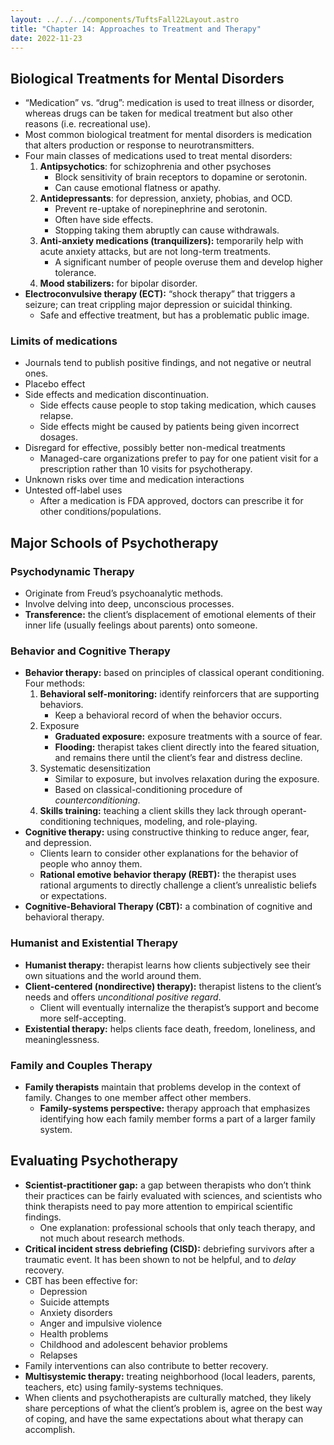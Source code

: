 ```yaml
---
layout: ../../../components/TuftsFall22Layout.astro
title: "Chapter 14: Approaches to Treatment and Therapy"
date: 2022-11-23
---
```


## Biological Treatments for Mental Disorders

- “Medication” vs. “drug”: medication is used to treat illness or disorder, whereas drugs can be taken for medical treatment but also other reasons (i.e. recreational use). 
- Most common biological treatment for mental disorders is medication that alters production or response to neurotransmitters. 
- Four main classes of medications used to treat mental disorders:
	1. **Antipsychotics**: for schizophrenia and other psychoses
		- Block sensitivity of brain receptors to dopamine or serotonin. 
		- Can cause emotional flatness or apathy. 
	2. **Antidepressants**: for depression, anxiety, phobias, and OCD. 
		- Prevent re-uptake of norepinephrine and serotonin. 
		- Often have side effects. 
		- Stopping taking them abruptly can cause withdrawals. 
	3. **Anti-anxiety medications (tranquilizers):** temporarily help with acute anxiety attacks, but are not long-term treatments. 
		- A significant number of people overuse them and develop higher tolerance. 
	4. **Mood stabilizers:** for bipolar disorder. 
- **Electroconvulsive therapy (ECT):** “shock therapy” that triggers a seizure; can treat crippling major depression or suicidal thinking. 
	- Safe and effective treatment, but has a problematic public image. 


### Limits of medications
- Journals tend to publish positive findings, and not negative or neutral ones. 
- Placebo effect
- Side effects and medication discontinuation. 
	- Side effects cause people to stop taking medication, which causes relapse. 
	- Side effects might be caused by patients being given incorrect dosages. 
- Disregard for effective, possibly better non-medical treatments
	- Managed-care organizations prefer to pay for one patient visit for a prescription rather than 10 visits for psychotherapy.
- Unknown risks over time and medication interactions
- Untested off-label uses
	- After a medication is FDA approved, doctors can prescribe it for other conditions/populations. 

## Major Schools of Psychotherapy

### Psychodynamic Therapy

- Originate from Freud’s psychoanalytic methods. 
- Involve delving into deep, unconscious processes. 
- **Transference:** the client’s displacement of emotional elements of their inner life (usually feelings about parents) onto someone. 

### Behavior and Cognitive Therapy

- **Behavior therapy:** based on principles of classical operant conditioning. Four methods:
	1. **Behavioral self-monitoring:** identify reinforcers that are supporting behaviors. 
		- Keep a behavioral record of when the behavior occurs. 
	2. Exposure
		- **Graduated exposure:** exposure treatments with a source of fear. 
		- **Flooding:** therapist takes client directly into the feared situation, and remains there until the client’s fear and distress decline. 
	3. Systematic desensitization
		- Similar to exposure, but involves relaxation during the exposure. 
		- Based on classical-conditioning procedure of *counterconditioning*. 
	4. **Skills training:** teaching a client skills they lack through operant-conditioning techniques, modeling, and role-playing. 
- **Cognitive therapy:** using constructive thinking to reduce anger, fear, and depression.
	- Clients learn to consider other explanations for the behavior of people who annoy them. 
	- **Rational emotive behavior therapy (REBT):** the therapist uses rational arguments to directly challenge a client’s unrealistic beliefs or expectations. 
- **Cognitive-Behavioral Therapy (CBT):** a combination of cognitive and behavioral therapy. 

### Humanist and Existential Therapy

- **Humanist therapy:** therapist learns how clients subjectively see their own situations and the world around them. 
- **Client-centered (nondirective) therapy):** therapist listens to the client’s needs and offers *unconditional positive regard*. 
	- Client will eventually internalize the therapist’s support and become more self-accepting. 
- **Existential therapy:** helps clients face death, freedom, loneliness, and meaninglessness. 


### Family and Couples Therapy

- **Family therapists** maintain that problems develop in the context of family. Changes to one member affect other members. 
	- **Family-systems perspective:** therapy approach that emphasizes identifying how each family member forms a part of a larger family system. 


## Evaluating Psychotherapy

- **Scientist-practitioner gap:** a gap between therapists who don’t think their practices can be fairly evaluated with sciences, and scientists who think therapists need to pay more attention to empirical scientific findings. 
	- One explanation: professional schools that only teach therapy, and not much about research methods. 
- **Critical incident stress debriefing (CISD):** debriefing survivors after a traumatic event. It has been shown to not be helpful, and to *delay* recovery. 
- CBT has been effective for:
	- Depression
	- Suicide attempts
	- Anxiety disorders
	- Anger and impulsive violence
	- Health problems
	- Childhood and adolescent behavior problems
	- Relapses
- Family interventions can also contribute to better recovery. 
- **Multisystemic therapy:** treating neighborhood (local leaders, parents, teachers, etc) using family-systems techniques. 
- When clients and psychotherapists are culturally matched, they likely share perceptions of what the client’s problem is, agree on the best way of coping, and have the same expectations about what therapy can accomplish. 